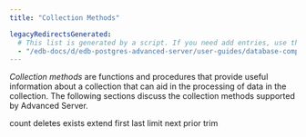 ```yaml
---
title: "Collection Methods"

legacyRedirectsGenerated:
  # This list is generated by a script. If you need add entries, use the `legacyRedirects` key.
  - "/edb-docs/d/edb-postgres-advanced-server/user-guides/database-compatibility-for-oracle-developers-guide/11/Database_Compatibility_for_Oracle_Developers_Guide.1.080.html"
---
```


<div id="collection_methods" class="registered_link"></div>

*Collection methods* are functions and procedures that provide useful information about a collection that can aid in the processing of data in the collection. The following sections discuss the collection methods supported by Advanced Server.

<div class="toctree" maxdepth="3">

count deletes exists extend first last limit next prior trim

</div>
